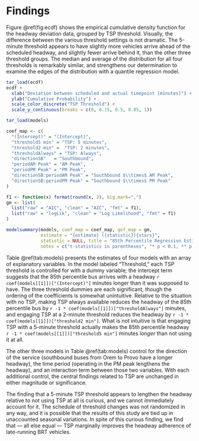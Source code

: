 # Findings

Figure \@ref(fig:ecdf) shows the empirical cumulative density function for the 
headway deviation data, grouped by TSP threshold. Visually, the difference 
between the various threshold settings is not dramatic. The 5-minute 
threshold appears to have slightly more vehicles arrive ahead of the
scheduled headway, and slightly fewer arrive behind it, than the other three
threshold groups. The median and average of the distribution for all four
thresholds is remarkably similar, and strengthens our determination to 
examine the edges of the distribution with a quantile regression model.

```r
tar_load(ecdf)
ecdf + 
  xlab("Deviation between scheduled and actual timepoint [minutes]") +
  ylab("Cumulative Probability") +
  scale_color_discrete("TSP Threshold") + 
  scale_y_continuous(breaks = c(0, 0.15, 0.5, 0.85, 1))
```


```r
tar_load(models)

coef_map <- c(
  "(Intercept)" = "(Intercept)", 
  "threshold5 min" = "TSP: 5 minutes",
  "threshold2 min" =  "TSP: 2 minutes",
  "thresholdAlways" = "TSP: Always",
  "directionSB"   = "Southbound", 
  "periodAM Peak" = "AM Peak", 
  "periodPM Peak" = "PM Peak", 
  "directionSB:periodAM Peak" = "Southbound $\\times$ AM Peak",  
  "directionSB:periodPM Peak" = "Southbound $\\times$ PM Peak"
)

f1 <- function(x) format(round(x, 3), big.mark=",")
gm <- list(
  list("raw" = "AIC", "clean" = "AIC", "fmt" = f1),
  list("raw" = "logLik", "clean" = "Log Likelihood", "fmt" = f1)
)

modelsummary(models, coef_map = coef_map, gof_map = gm,
             estimate = "{estimate} ({statistic}){stars}",
             statistic = NULL, title = "85th Percentile Regression Estimates", 
             notes = c("t-statistics in parentheses", "* p < 0.1, ** p < 0.05, *** p < 0.01"))
```

Table \@ref(tab:models) presents the estimates of four models with an array 
of explanatory variables. In the model labeled "Threshold," each TSP threshold
is controlled for with a dummy variable; the intercept term suggests that the
85th percentile bus arrives with a headway `r coef(models[[1]])["(Intercept)"]` 
minutes longer than it was supposed to have. The three threshold dummies are
each significant, though the ordering of the coefficients is somewhat unintuitive.
Relative to the situation with no TSP, making TSP always available reduces the 
headway of the 85th percentile bus by `r -1 * coef(models[[1]])["thresholdAlways"]`
minutes, and engaging TSP at a 2-minute threshold reduces the headway by
`r -1 * coef(models[[1]])["threshold2 min"]`. What is not intuitive is that 
engaging TSP with a 5-minute threshold actually makes the 85th percentile
headway `r -1 * coef(models[[1]])["threshold5 min"]` minutes *longer* than 
not using it at all.

The other three models in Table \@ref(tab:models) control for the direction
of the service (southbound buses from Orem to Provo have a longer headway), the
time period (operating in the PM peak lengthens the headway), and an interaction
term between those two variables. With each additional control, the central 
findings related to TSP are unchanged in either magnitude or significance.

The finding that a 5-minute TSP threshold appears to lengthen the headway 
relative to not using TSP at all is curious, and we cannot immediately
account for it. The schedule of threshold changes was not randomized in any way,
and it is possible that the results of this study are tied up in unaccounted
seasonal variations. In spite of this curious finding, we find that --- all else
equal --- TSP marginally improves the headway adherence of late-running BRT
vehicles.
